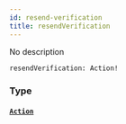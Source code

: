```yaml
---
id: resend-verification
title: resendVerification
---
```


No description

```graphql
resendVerification: Action!

```

### Type

#### [`Action`](/docs/graphql/objects/action)
